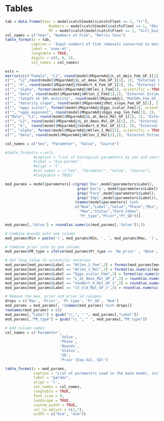 # Tables

<!-- ======================================================= -->
<!-- ***************    Catches      *********************** --> 
<!-- ======================================================= -->

\input{C:/Assessments/2021/copper_rockfish_2021/write_up/wa/tex_tables/Catches_All_Years.tex}

\newpage


```r
tab = data.frame(Year = model$catch[model$catch$Fleet == 1, "Yr"],
                    Numbers = model$catch[model$catch$Fleet == 1, "Obs"] * 1000,
                    MT = model$catch[model$catch$Fleet == 1, "kill_bio"])
col_names = c("Year", "Numbers of Fish", "Metric Tons")
table_format(x = tab,
			caption = 'Input numbers of fish removals converted to metric tons (mt) within the model.',
			label = 'nums-mt',
			longtable = TRUE,
            digits = c(0, 0, 2),
			col_names = col_names)
```
\newpage


<!-- ======================================================= -->
<!-- ***************       Data      *********************** --> 
<!-- ======================================================= -->

\input{C:/Assessments/2021/copper_rockfish_2021/write_up/wa/tex_tables/len_at_age_data.tex}

\newpage

\input{C:/Assessments/2021/copper_rockfish_2021/write_up/wa/tex_tables/wa_samples.tex}

\newpage

\input{C:/Assessments/2021/copper_rockfish_2021/write_up/wa/tex_tables/wa_age_samples.tex}

\newpage

<!-- ======================================================= -->
<!-- ***************    Biology      *********************** --> 
<!-- ======================================================= -->

```r

ests = 
matrix(c(c("Female", "L1", round(model$MGparmAdj$L_at_Amin_Fem_GP_1[1], 1), "External Estimate"),
c("", "L2",round(model$MGparmAdj$L_at_Amax_Fem_GP_1[1], 1), "External Estimate"),
c("", "k", round(model$MGparmAdj$VonBert_K_Fem_GP_1[1], 3), "External Estimate"),
c("", "alpha", format(model$MGparmAdj$Wtlen_1_Fem[1], scientific = TRUE), "External Estimate"),
c("", "beta", round(model$MGparmAdj$Wtlen_2_Fem[1],2), "External Estimate"),
c("", "length at 50% maturity", round(model$MGparmAdj[,"Mat50%_Fem_GP_1"][1],2), "Hannah 2014"),
c("", "maturity slope", round(model$MGparmAdj$Mat_slope_Fem_GP_1[1], 2), "Hannah 2014"),
c("", "eggs scalar", format(model$MGparmAdj$Eggs_scalar_Fem[1], scientific = TRUE), "Dick et al. 2017"),
c("", "eggs exponent", round(model$MGparmAdj$Eggs_exp_len_Fem[1], 2), "Dick et al. 2017"),
c("Male", "L1", round(model$MGparmAdj$L_at_Amin_Mal_GP_1[1], 1), "External Estimate"),
c("", "L2", round(model$MGparmAdj$L_at_Amax_Mal_GP_1[1], 1), "External Estimate"),
c("", "k",  round(model$MGparmAdj$VonBert_K_Mal_GP_1[1], 3), "External Estimate"),
c("", "alpha", format(model$MGparmAdj$Wtlen_1_Mal[1], scientific = TRUE), "External Estimate"),
c("", "beta", round(model$MGparmAdj$Wtlen_2_Mal[1],2), "External Estimate")), ncol = 4, byrow = TRUE)

col_names = c("Sex", "Parameter", "Value", "Source")

#table_format(x = ests,
             #caption = "List of biological parameters by sex and source.",
             #label = "bio-params",
             #align = "l",
             #col_names = c("Sex", "Parameter", "Value", "Source"),            
             #longtable = TRUE)

```

\newpage

<!-- ======================================================= -->
<!-- ***********   Model Parameters     ******************** --> 
<!-- ======================================================= -->


```r

mod_params = model$parameters[-c(grep('Dev',model$parameters$Label),
                                 grep('Early', model$parameters$Label),
								 grep('Fore',model$parameters$Label),	
								 grep('Impl',model$parameters$Label)),
                                (names(model$parameters) %in%
                                c("Num","Label","Value","Phase","Min",
                                  "Max","Status","Parm_StDev",
                                  "Pr_type","Prior","Pr_SD"))] 

mod_params[,'Value'] = round(as.numeric(mod_params[,'Value']),3)                                 

# Combine bounds into one column
mod_params$Min = paste('(', mod_params$Min, ', ', mod_params$Max, ')', sep='')

# Combine prior info to one column
mod_params$PR_type = ifelse(mod_params$Pr_type == 'No_prior' , 'None', paste(mod_params$Pr_type,' (', mod_params$Prior,  ', ', mod_params$Pr_SD, ')', sep = ''))

# Set long value to scientific notation
mod_params[mod_params$Label == "Wtlen_1_Fem",3] = format(mod_params[mod_params$Label == "Wtlen_1_Fem",3], scientific = TRUE)
mod_params[mod_params$Label == "Wtlen_1_Mal",3] = format(as.numeric(mod_params[mod_params$Label == "Wtlen_1_Mal",3]), scientific = TRUE)
mod_params[mod_params$Label == "Eggs_scalar_Fem",3] = format(as.numeric(mod_params[mod_params$Label == "Eggs_scalar_Fem",3]), scientific = TRUE)
mod_params[mod_params$Label == "L_at_Amax_Mal_GP_1",3] = round(as.numeric(mod_params[mod_params$Label == "L_at_Amax_Mal_GP_1",3]), 4)
mod_params[mod_params$Label == "VonBert_K_Mal_GP_1",3] = round(as.numeric(mod_params[mod_params$Label == "VonBert_K_Mal_GP_1",3]), 3)
mod_params[mod_params$Label == "CV_old_Mal_GP_1",3] = round(as.numeric(mod_params[mod_params$Label == "CV_old_Mal_GP_1",3]), 3)

# Remove the max, prior and prior sd columns
drops = c('Max', 'Prior', 'Pr_type', 'Pr_SD', 'Num')
mod_params = mod_params[, !(names(mod_params) %in% drops)]
rownames(mod_params) = c()
mod_params[,"Label"] = gsub("\\_", " ", mod_params[,"Label"])
mod_params[,"PR_type"] = gsub("\\_", " ", mod_params[,"PR_type"])

# Add column names
col_names = c('Parameter',
                         'Value',
                         'Phase',
                         'Bounds',
                         'Status',
                         'SD',
                         'Prior (Exp.Val, SD)')

table_format(x = mod_params,
             caption = "List of parameters used in the base model, including estimated values and standard deviations (SD), bounds (minimum and maximum), estimation phase (negative values not estimated), status (indicates if parameters are near bounds), and prior type information (mean and SD).",
             label = "params",
             align = 'l',
             col_names = col_names,
             longtable = TRUE,
             font_size = 9,
             landscape = TRUE,
             custom_width = TRUE,
             col_to_adjust = c(1,7), 
             width = c("6cm", "4cm"))                         

```


<!-- ======================================================= -->
<!-- ***********       Time Series      ******************** --> 
<!-- ======================================================= -->

\input{C:/Assessments/2021/copper_rockfish_2021/write_up/wa/tex_tables/TimeSeries.tex}

\newpage

<!-- ======================================================= -->
<!-- ****************     Sensitivities      *************** --> 
<!-- ======================================================= -->

\input{C:/Assessments/2021/copper_rockfish_2021/write_up/wa/tex_tables/sensitivities.tex}

\newpage

<!-- ======================================================= -->
<!-- ********  Reference Points & Management *************** --> 
<!-- ======================================================= -->

\input{C:/Assessments/2021/copper_rockfish_2021/write_up/wa/tex_tables/e_ReferencePoints_ES.tex}

\newpage

\input{C:/Assessments/2021/copper_rockfish_2021/write_up/wa/tex_tables/g_Projections_ES.tex}

\newpage